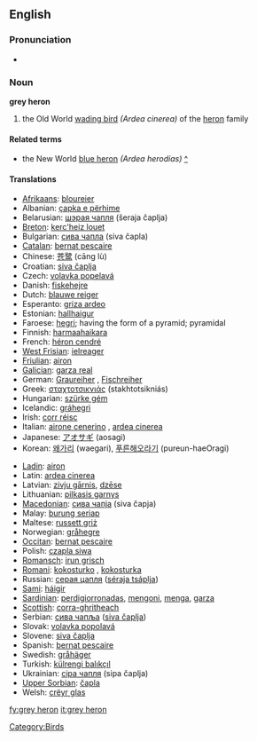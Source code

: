 ==English==
{{wikipedia}}

===Pronunciation===
* {{IPA|/gɻeɪ 'hiɻɔn/}}

===Noun===
'''grey heron'''

# the Old World [[wading bird]] ''(Ardea cinerea)'' of the [[heron]] family

====Related terms====
* the New World [[blue heron]] ''(Ardea herodias)'' [[w:Great blue heron|^]]

====Translations====
{{trans-top|the Old World wading bird ''(Ardea cinerea)'' of the heron family}}
* [[Afrikaans]]: [[bloureier]]
* Albanian: [[çapka e përhime]]
* Belarusian: [[шэрая чапля]] (šeraja čaplja) {{f}}
* [[Breton]]: [[kerc'heiz louet]]
* Bulgarian: [[сива чапла]] (siva čapla) {{f}}
* [[Catalan]]: [[bernat pescaire]]
* Chinese: [[苍鹭]] (cāng lù)
* Croatian: [[siva čaplja]]
* Czech: [[volavka popelavá]]
* Danish: [[fiskehejre]]
* Dutch: [[blauwe reiger]] {{m}}
* Esperanto: [[griza ardeo]]
* Estonian: [[hallhaigur]]
* Faroese: [[hegri]]; having the form of a pyramid; pyramidal
* Finnish: [[harmaahaikara]]
* French: [[héron cendré]] {{m}}
* [[West Frisian]]: [[ielreager]]
* [[Friulian]]: [[airon]]
* [[Galician]]: [[garza real]] {{f}}
* German: [[Graureiher]] {{m}}, [[Fischreiher]] {{m}}
* Greek: [[σταχτοτσικνιάς]] (stakhtotsikniás) {{m}}
* Hungarian: [[szürke gém]]
* Icelandic: [[gráhegri]]
* Irish: [[corr réisc]]
* Italian: [[airone cenerino]] {{m}}, [[ardea cinerea]] {{f}}
* Japanese: [[アオサギ]] (aosagi)
* Korean: [[왜가리]] (waegari), [[푸른해오라기]] (pureun-haeOragi)
{{trans-mid}}
* [[Ladin]]: [[airon]]
* Latin: [[ardea cinerea]] {{f}}
* Latvian: [[zivju gārnis]], [[dzēse]]
* Lithuanian: [[pilkasis garnys]]
* [[Macedonian]]: [[сива чапjа]] (siva čapja) {{f}}
* Malay: [[burung seriap]]
* Maltese: [[russett griż]]
* Norwegian: [[gråhegre]]
* [[Occitan]]: [[bernat pescaire]]
* Polish: [[czapla siwa]] {{f}}
* [[Romansch]]: [[irun grisch]]
* [[Romani]]: [[kokosturko]] {{m}}, [[kokosturka]] {{f}}
* Russian: [[серая цапля]] ([[séraja tsáplja]]) {{f}}
* [[Sami]]: [[háigir]]
* [[Sardinian]]: [[perdigiorronadas]], [[mengoni]], [[menga]], [[garza]]
* [[Scottish]]: [[corra-ghritheach]]
* Serbian: [[сива чапља]] ([[siva čaplja]]) {{f}}
* Slovak: [[volavka popolavá]] {{f}}
* Slovene: [[siva čaplja]] {{f}}
* Spanish: [[bernat pescaire]] {{m}}
* Swedish: [[gråhäger]]
* Turkish: [[külrengi balıkçıl]]
* Ukrainian: [[сiра чапля]] (sipa čaplja)
* [[Upper Sorbian]]: [[čapla]]
* Welsh: [[crëyr glas]]
{{trans-bottom}}

[[Category:Birds]]

[[fy:grey heron]]
[[it:grey heron]]